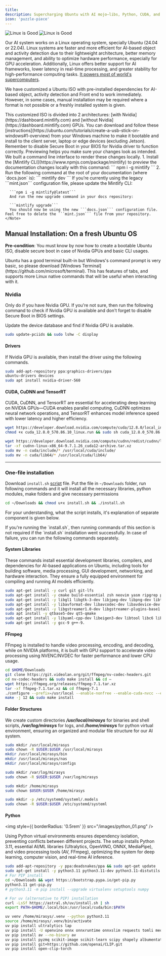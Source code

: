 ```yaml
---
title: 
description: Supercharging Ubuntu with AI mojo—libs, Python, CUDA, and TensorRT, all locked and loaded for blazing-fast deep learning! 🚀
icon: 'puzzle-piece'
---
```


<img
  className="block dark:hidden"
  src="/images/os-light.png"
  alt="Linux is Good"
/>
<img
  className="hidden dark:block"
  src="/images/os-dark.png"
  alt="Linux is Good"
/>

Our AI system works on a Linux operating system, specially Ubuntu (24.04 or 22.04). Linux systems are faster and more efficient for AI-based object and activity detection due to their lightweight architecture, better memory management, and ability to optimize hardware performance, especially for GPU acceleration. Additionally, Linux offers better support for AI frameworks, lower latency in real-time processing, and greater stability for high-performance computing tasks. [It powers most of world's supercomputers](https://en.wikipedia.org/wiki/TOP500).

We have customized a Ubuntu ISO with pre-installed dependencies for AI-based object, activity detection and Front end to work immediately. However, in some cases, manual installation may be required where a format is not possible or a freshly installed system is given.


<AccordionGroup>
  <Accordion icon="bitbucket" title="Using customized Ubuntu ISO">
    This customized ISO is divided into 2 architectures: [with Nvidia](https://dashboard.mintlify.com) and [without Nvidia](https://dashboard.mintlify.com) GPUs. You can download and follow these [instructions](https://ubuntu.com/tutorials/create-a-usb-stick-on-windows#1-overview) from your Windows machine to make it bootable and install to the client server, laptop or edge devices (excluding Jetson).
    <Note>
    Remember to disable Secure Boot in your BIOS for Nvidia driver to function correctly.
    </Note>
  </Accordion>
  <Accordion icon="rectangle-terminal" title="Manual installation">
    Previewing helps you make sure your changes look as intended. We built a
    command line interface to render these changes locally. 
    1. Install the
    [Mintlify CLI](https://www.npmjs.com/package/mintlify) to preview the
    documentation changes locally with this command: ``` npm i -g mintlify ```
    2. Run the following command at the root of your documentation (where
    `docs.json` is): ``` mintlify dev ```
    <Note>
      If you’re currently using the legacy ```mint.json``` configuration file, please update the Mintlify CLI:


      ```npm i -g mintlify@latest```
      And run the new upgrade command in your docs repository:

      ```mintlify upgrade```
      You should now be using the new ```docs.json``` configuration file. Feel free to delete the ```mint.json``` file from your repository.
    </Note>
  </Accordion>
</AccordionGroup>

## Manual Installation: On a fresh Ubuntu OS

**Pre-condition**: You must know by now how to create a bootable Ubuntu ISO, disable secure boot in case of Nvidia GPUs and basic CLI usages.

<Tip>
  Ubuntu has a good terminal built-in but Windows's command prompt is very basic, so please download [Windows Terminal](https://github.com/microsoft/terminal). This has features of tabs, and supports more Linux native commands that will be useful when interacting with it.
</Tip>

### Nvidia

<Warning>
  Only do if you have Nvidia GPU. If you're not sure, then run the following command to check if Nvidia GPU is available and don't forget to disable Secure Boot in BIOS settings.
</Warning>

Update the device database and find if Nvidia GPU is available.

```bash
sudo update-pciids && sudo lshw -C display
```

#### Drivers

If Nvidia GPU is available, then install the driver using the following commands.

```bash
sudo add-apt-repository ppa:graphics-drivers/ppa
ubuntu-drivers devices
sudo apt install nvidia-driver-560
```

#### CUDA, CuDNN and TensorRT

CUDA, CuDNN, and TensorRT are essential for accelerating deep learning on NVIDIA GPUs—CUDA enables parallel computing, CuDNN optimizes neural network operations, and TensorRT enhances model inference speed with lower latency and higher efficiency.

```bash cuda
wget https://developer.download.nvidia.com/compute/cuda/12.8.0/local_installers/cuda_12.8.0_570.86.10_linux.run
chmod +x cuda_12.8.0_570.86.10_linux.run && sudo sh cuda_12.8.0_570.86.10_linux.run
```

```bash cudnn
wget https://developer.download.nvidia.com/compute/cudnn/redist/cudnn/linux-x86_64/cudnn-linux-x86_64-9.7.1.26_cuda12-archive.tar.xz
tar -xf cudnn-linux-x86_64-9.7.1.26_cuda12-archive.tar.xz
sudo mv -n cuda/include/* /usr/local/cuda/include/
sudo mv -n cuda/lib64/* /usr/local/cuda/lib64/
```

---

### One-file installation

Download `install.sh` [script](https://github.com/microsoft/terminal) file. Put the file in `~/Downloads` folder, run following commands and it will install all the necessary libraries, python modules, make folders and give necessary permissions
```bash install.sh
cd ~/Downloads && chmod u+x install.sh && ./install.sh
```

For your understanding, what the script installs, it's explanation of separate component is given below.

<Warning>
  If you're running the `install.sh`, then running commands of this section is not required if the `install.sh` installation went successfully. In case of failure, you can run the following commands separately.
</Warning>

#### System Libraries

These commands install essential development libraries, compilers, and dependencies for AI-based applications on Ubuntu, including tools for building software, media processing, GUI development, networking, and hardware interaction. They ensure a fully equipped environment for compiling and running AI models efficiently.

```bash
sudo apt-get install -y curl git git-lfs
sudo apt-get install -y cmake build-essential zsh neovim yasm ripgrep parallel openssh-server autossh net-tools patchelf ccache
sudo apt-get install -y libgl1 libgtk-3-dev libjpeg-dev libpng-dev libtiff-dev
sudo apt-get install -y libavformat-dev libavcodec-dev libavdevice-dev libavutil-dev libswscale-dev libswresample-dev libavfilter-dev libx264-dev libx265-dev
sudo apt-get install -y libgstreamer1.0-dev libgstreamer-plugins-base1.0-dev libgstreamer1.0-0 gstreamer1.0-plugins-base gstreamer1.0-plugins-good gstreamer1.0-plugins-bad gstreamer1.0-plugins-ugly gstreamer1.0-libav gstreamer1.0-tools gstreamer1.0-x gstreamer1.0-alsa gstreamer1.0-gl gstreamer1.0-gtk3 gstreamer1.0-qt5 gstreamer1.0-pulseaudio
sudo apt install -y qtbase5-dev qt5-qmake
sudo apt-get install -y libyaml-cpp-dev libeigen3-dev libtool libc6 libc6-dev libusb-1.0-0 libnuma1 libnuma-dev libxdo3
sudo apt-get install -y gcc-9 g++-9.
```

#### FFmpeg

FFmpeg is installed to handle video processing, encoding, and decoding, while on NVIDIA platforms, it is built with GPU support to accelerate video processing using NVENC/NVDEC for faster performance and lower CPU usage.

```bash
cd $HOME/Downloads
git clone https://git.videolan.org/git/ffmpeg/nv-codec-headers.git
cd nv-codec-headers && sudo make install && cd –
wget https://ffmpeg.org/releases/ffmpeg-7.1.tar.xz
tar -xf ffmpeg-7.1.tar.xz && cd ffmpeg-7.1
./configure --prefix=/usr/local --enable-nonfree --enable-cuda-nvcc --enable-libnpp --extra-cflags=-I/usr/local/cuda/include --extra-ldflags=-L/usr/local/cuda/lib64 --disable-static --enable-shared --enable-libx264 --enable-libx265 --enable-gpl
make -j 12 && sudo make install
```

#### Folder Structures

We create custom directories **_/usr/local/mirasys_** for binaries and shell scripts, **_/var/log/mirasys_** for logs, and **_/home/mirasys_** for python virtual environment, ensuring an organized and modular file structure for our AI system.

```bash
sudo mkdir /usr/local/mirasys
sudo chown -R $USER:$USER /usr/local/mirasys
mkdir /usr/local/mirasys/bin
mkdir /usr/local/mirasys/nas
mkdir /usr/local/mirasys/configs

sudo mkdir /var/log/mirasys
sudo chown -R $USER:$USER /var/log/mirasys

sudo mkdir /home/mirasys
sudo chown $USER:$USER /home/mirasys

sudo mkdir -p /etc/systemd/systeml/.models
sudo chown -R $USER:$USER /etc/systemd/systeml
```

#### Python
<img
  style={{ borderRadius: '0.5rem' }}
  src="/images/python_01.png"
/>

Using Python virtual environments ensures dependency isolation, preventing conflicts between different projects. The setup installs Python 3.11, essential AI/ML libraries (Ultralytics, OpenVINO, ONNX, MediaPipe), and video processing tools (AV, FFmpeg), optimizing the system for deep learning, computer vision, and real-time AI inference.

```bash
sudo add-apt-repository -y ppa:deadsnakes/ppa && sudo apt-get update
sudo apt-get install -y python3.11 python3.11-dev python3.11-distutils
# For PIP install
cd ~/Downloads && wget https://bootstrap.pypa.io/get-pip.py
python3.11 get-pip.py
# python3.11 -m pip install --upgrade virtualenv setuptools numpy

# For uv (alternative to PIP) installation
curl -LsSf https://astral.sh/uv/install.sh | sh
export PATH=$HOME/.local/bin:/usr/local/cuda/bin:$PATH

uv venv /home/mirasys/.venv --python python3.11
source /home/mirasys/.venv/bin/activate
uv pip install ultralytics lap
uv pip install -U openvino onnx onnxruntime onnxslim requests tomli mediapipe rich
uv pip install av --no-binary av
uv pip install pyzmq scikit-image scikit-learn scipy shapely albumentations filterpy
uv pip install git+https://github.com/openai/CLIP.git 
uv pip install open-clip-torch
```